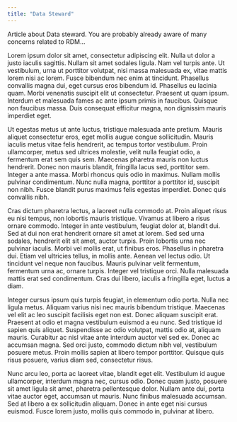 ```yaml
---
title: "Data Steward"
---
```



Article about Data steward. You are probably already aware of many concerns related to RDM... 

Lorem ipsum dolor sit amet, consectetur adipiscing elit. Nulla ut dolor a justo iaculis sagittis. Nullam sit amet sodales ligula. Nam vel turpis ante. Ut vestibulum, urna ut porttitor volutpat, nisi massa malesuada ex, vitae mattis lorem nisi ac lorem. Fusce bibendum nec enim at tincidunt. Phasellus convallis magna dui, eget cursus eros bibendum id. Phasellus eu lacinia quam. Morbi venenatis suscipit elit ut consectetur. Praesent ut quam ipsum. Interdum et malesuada fames ac ante ipsum primis in faucibus. Quisque non faucibus massa. Duis consequat efficitur magna, non dignissim mauris imperdiet eget.

Ut egestas metus ut ante luctus, tristique malesuada ante pretium. Mauris aliquet consectetur eros, eget mollis augue congue sollicitudin. Mauris iaculis metus vitae felis hendrerit, ac tempus tortor vestibulum. Proin ullamcorper, metus sed ultrices molestie, velit nulla feugiat odio, a fermentum erat sem quis sem. Maecenas pharetra mauris non luctus hendrerit. Donec non mauris blandit, fringilla lacus sed, porttitor sem. Integer a ante massa. Morbi rhoncus quis odio in maximus. Nullam mollis pulvinar condimentum. Nunc nulla magna, porttitor a porttitor id, suscipit non nibh. Fusce blandit purus maximus felis egestas imperdiet. Donec quis convallis nibh.

Cras dictum pharetra lectus, a laoreet nulla commodo at. Proin aliquet risus eu nisi tempus, non lobortis mauris tristique. Vivamus at libero a risus ornare commodo. Integer in ante vestibulum, feugiat dolor at, blandit dui. Sed at dui non erat hendrerit ornare sit amet at lorem. Sed sed urna sodales, hendrerit elit sit amet, auctor turpis. Proin lobortis urna nec pulvinar iaculis. Morbi vel mollis erat, ut finibus eros. Phasellus in pharetra dui. Etiam vel ultricies tellus, in mollis ante. Aenean vel lectus odio. Ut tincidunt vel neque non faucibus. Mauris pulvinar velit fermentum, fermentum urna ac, ornare turpis. Integer vel tristique orci. Nulla malesuada mattis erat sed condimentum. Cras dui libero, iaculis a fringilla eget, luctus a diam.

Integer cursus ipsum quis turpis feugiat, in elementum odio porta. Nulla nec ligula metus. Aliquam varius nisi nec mauris bibendum tristique. Maecenas vel elit ac leo suscipit facilisis eget non est. Donec aliquam suscipit erat. Praesent at odio et magna vestibulum euismod a eu nunc. Sed tristique id sapien quis aliquet. Suspendisse ac odio volutpat, mattis odio at, aliquam mauris. Curabitur ac nisl vitae ante interdum auctor vel sed ex. Donec ac accumsan magna. Sed orci justo, commodo dictum nibh vel, vestibulum posuere metus. Proin mollis sapien at libero tempor porttitor. Quisque quis risus posuere, varius diam sed, consectetur risus.

Nunc arcu leo, porta ac laoreet vitae, blandit eget elit. Vestibulum id augue ullamcorper, interdum magna nec, cursus odio. Donec quam justo, posuere sit amet ligula sit amet, pharetra pellentesque dolor. Nullam ante dui, porta vitae auctor eget, accumsan ut mauris. Nunc finibus malesuada accumsan. Sed at libero a ex sollicitudin aliquam. Donec in ante eget nisi cursus euismod. Fusce lorem justo, mollis quis commodo in, pulvinar at libero.